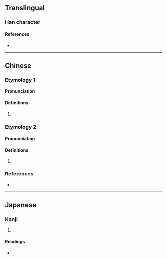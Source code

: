 {{character info/new}}
==Translingual==

===Han character===
{{Han char|rn=30|rad=口|as=05|sn=8|four=61020|canj=RQMN|ids=⿰口打}}

====References====
* {{Han ref|kx=0185.160|dkj=03503|hdz=10597.090|uh=5491|ud=21649|bh=CBDE|bd=52190}}

----

==Chinese==

===Etymology 1===
{{zh-forms}}

====Pronunciation====
{{zh-pron
|c=daa2
|cat=
}}

====Definitions====
{{zh-hanzi}}

# {{zh-only|啲咑}}

===Etymology 2===
{{zh-forms}}

====Pronunciation====
{{zh-pron
|m=dā
|c=daak1,daa1
|cat=
}}

====Definitions====
{{zh-hanzi}}

# {{rfdef|zh}}

===References===
* {{R:yue:mfccd}}

----

==Japanese==

===Kanji===
{{ja-kanji|grade=|rs=口05}}

# {{defn|lang=ja|sort=口05}}

====Readings====
* {{ja-readings|on=[[だ]] (da)|kun=}}
